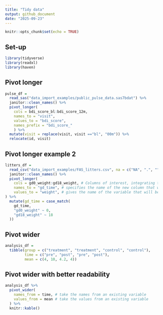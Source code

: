 ```yaml
---
title: "Tidy data"
output: github_document
date: "2025-09-23"
---
```


```r
knitr::opts_chunk$set(echo = TRUE)
```

## Set-up

```r
library(tidyverse)
library(readxl)
library(haven)
```

## Pivot longer

```r
pulse_df =
  read_sas("data_import_examples/public_pulse_data.sas7bdat") %>% 
  janitor::clean_names() %>% 
  pivot_longer(
    cols = bdi_score_bl:bdi_score_12m,
    names_to = "visit",
    values_to = "bdi_score",
    names_prefix = "bdi_score_"
    ) %>% 
  mutate(visit = replace(visit, visit =="bl", "00m")) %>% 
  relocate(id, visit)
```

## Pivot longer example 2

```r
litters_df =
  read_csv("data_import_examples/FAS_litters.csv", na = c("NA", ".", "")) %>% 
  janitor::clean_names() %>% 
  pivot_longer(
    cols = gd0_weight:gd18_weight, # Columns of interest, integrating the columns into each other
    names_to = "gd_time", # specifies the name of the new column that will be created to store the original column names from the "wide" format data, after they have been pivoted into a "long" format
    values_to = "weight", # gives the name of the variable that will be created from the data stored in the cell value
) %>% 
  mutate(gd_time = case_match(
    gd_time,
    "gd0_weight" ~ 0,
    "gd18_weight" ~ 18
  ))
```

## Pivot wider

```r
analysis_df =
  tibble(group = c("treatment", "treatment", "control", "control"),
         time = c("pre", "post", "pre", "post"),
         mean = c(4, 10, 4.2, 4))
```

## Pivot wider with better readability
```r
analysis_df %>% 
  pivot_wider(
    names_from = time, # take the names from an existing variable
    values_from = mean # take the values from an existing variable
  ) %>% 
  knitr::kable()
```


